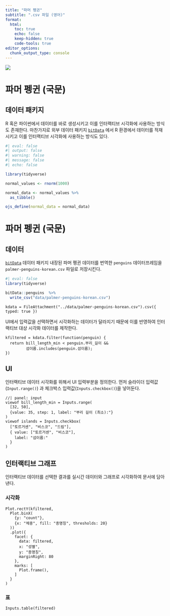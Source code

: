 ```yaml
---
title: "파머 펭귄"
subtitle: ".csv 파일 (영어)"
format: 
  html:
    toc: true
    echo: false
    keep-hidden: true
    code-tools: true
editor_options: 
  chunk_output_type: console
---
```



![](fig/interactive-workflow.png)

# 파머 펭귄 (국문)

## 데이터 패키지

R 혹은 파이썬에서 데이터를 바로 생성시키고 이를 인터랙티브 시각화에 사용하는 방식도 존재한다. 마찬가지로 외부 데이터 패키지 [`bitData`](https://github.com/bit2r/bitData) 에서 R 환경에서 데이터를 적재시키고 이를 인터랙티브 시각화에 사용하는 방식도 있다.


```r
#| eval: false
#| output: false
#| warning: false
#| message: false
#| echo: false

library(tidyverse)

normal_values <- rnorm(1000)

normal_data <- normal_values %>% 
  as_tibble()

ojs_define(normal_data = normal_data)
```


# 파머 펭귄 (국문)

## 데이터

[`bitData`](https://github.com/bit2r/bitData) 데이터 패키지 내장된 파머 펭귄 데이터를 번역한 `penguins` 데이터프레임을 `palmer-penguins-korean.csv` 파일로 저장시킨다.


```r
#| eval: false
library(tidyverse)

bitData::penguins  %>% 
  write_csv("data/palmer-penguins-korean.csv")
```


```ojs
kdata = FileAttachment("../data/palmer-penguins-korean.csv").csv({ typed: true })
```

UI에서 입력값을 선택하면서 시각화하는 데이터가 달라지기 때문에 이를 반영하여 인터랙티브 대상 시각화 데이터를 제작한다.

```ojs
kfiltered = kdata.filter(function(penguin) {
  return bill_length_min < penguin.부리_길이 &&
         섬이름.includes(penguin.섬이름);
})
```


## UI

인터랙티브 데이터 시각화를 위해서 UI 입력부분을 정의한다. 먼저 슬라이더 입력값(`Input.range()`) 과 체크박스 입력값(`Inputs.checkbox()`)을 넣어둔다.

```ojs
//| panel: input
viewof bill_length_min = Inputs.range(
  [32, 50], 
  {value: 35, step: 1, label: "부리 길이 (최소):"}
)
viewof islands = Inputs.checkbox(
  ["토르거센", "비스코", "드림"], 
  { value: ["토르거센", "비스코"], 
    label: "섬이름:"
  }
)
```

## 인터랙티브 그래프

인터랙티브 데이터를 선택한 결과를 실시간 데이터와 그래프로 시각화하여 문서에 담아낸다.

::: {.panel-tabset}

### 시각화

```ojs
Plot.rectY(kfiltered, 
  Plot.binX(
    {y: "count"}, 
    {x: "체중", fill: "종명칭", thresholds: 20}
  ))
  .plot({
    facet: {
      data: filtered,
      x: "성별",
      y: "종명칭",
      marginRight: 80
    },
    marks: [
      Plot.frame(),
    ]
  }
)
```

### 표

```ojs
Inputs.table(filtered)
```

:::


